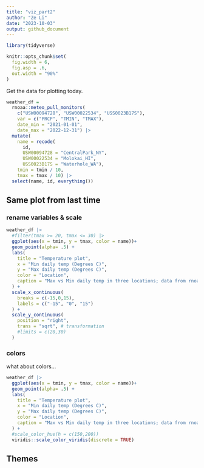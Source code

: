 ```yaml
---
title: "viz_part2"
author: "Ze Li"
date: "2023-10-03"
output: github_document
---
```


```r
library(tidyverse)

knitr::opts_chunk$set(
  fig.width = 6,
  fig.asp = .6,
  out.width = "90%"
)
```

Get the data for plotting today.

```r
weather_df = 
  rnoaa::meteo_pull_monitors(
    c("USW00094728", "USW00022534", "USS0023B17S"),
    var = c("PRCP", "TMIN", "TMAX"), 
    date_min = "2021-01-01",
    date_max = "2022-12-31") |>
  mutate(
    name = recode(
      id, 
      USW00094728 = "CentralPark_NY", 
      USW00022534 = "Molokai_HI",
      USS0023B17S = "Waterhole_WA"),
    tmin = tmin / 10,
    tmax = tmax / 10) |>
  select(name, id, everything())
```

## Same plot from last time

### rename variables & scale

```r
weather_df |>
  #filter(tmax >= 20, tmax <= 30) |>
  ggplot(aes(x = tmin, y = tmax, color = name))+
  geom_point(alpha= .5) +
  labs(
    title = "Temperature plot",
    x = "Min daily temp (Degrees C)",
    y = "Max daily temp (Degrees C)",
    color = "Location",
    caption = "Max vs Min daily temp in three locations; data from rnoaa"
  ) +
  scale_x_continuous(
    breaks = c(-15,0,15),
    labels = c("-15", "0", "15")
  ) +
  scale_y_continuous(
    position = "right",
    trans = "sqrt", # transformation
    #limits = c(20,30)
  )
```

### colors 

what about colors...

```r
weather_df |>
  ggplot(aes(x = tmin, y = tmax, color = name))+
  geom_point(alpha= .5) +
  labs(
    title = "Temperature plot",
    x = "Min daily temp (Degrees C)",
    y = "Max daily temp (Degrees C)",
    color = "Location",
    caption = "Max vs Min daily temp in three locations; data from rnoaa"
  ) +
  #scale_color_hue(h = c(150,200))
  viridis::scale_color_viridis(discrete = TRUE)
```



## Themes

```r

```

